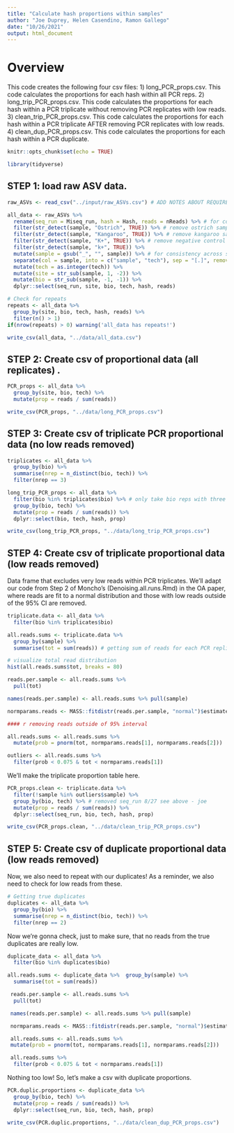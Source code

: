 ```yaml
---
title: "Calculate hash proportions within samples"
author: "Joe Duprey, Helen Casendino, Ramon Gallego"
date: "10/26/2021"
output: html_document
---
```


# Overview
This code creates the following four csv files: 
  1) long_PCR_props.csv. This code calculates the proportions for each hash within all PCR reps. 
  2) long_trip_PCR_props.csv. This code calculates the proportions for each hash within a PCR triplicate without removing PCR replicates with low reads.
  3) clean_trip_PCR_props.csv. This code calculates the proportions for each hash within a PCR triplicate AFTER removing PCR replicates with low reads.
  4) clean_dup_PCR_props.csv. This code calculates the proportions for each hash within a PCR duplicate.
  
```r
knitr::opts_chunk$set(echo = TRUE)
```

```r
library(tidyverse)
```

## STEP 1: load raw ASV data. 

```r
raw_ASVs <- read_csv("../input/raw_ASVs.csv") # ADD NOTES ABOUT REQUIRED FORMAT FOR INPUT

all_data <- raw_ASVs %>%
  rename(seq_run = Miseq_run, hash = Hash, reads = nReads) %>% # for consistent lowercase names
  filter(str_detect(sample, "Ostrich", TRUE)) %>% # remove ostrich samples
  filter(str_detect(sample, "Kangaroo", TRUE)) %>% # remove kangaroo samples
  filter(str_detect(sample, "K+", TRUE)) %>% # remove negative control (??) samples
  filter(str_detect(sample, "k+", TRUE)) %>%
  mutate(sample = gsub("_", "", sample)) %>% # for consistency across sample names
  separate(col = sample, into = c("sample", "tech"), sep = "[.]", remove = FALSE) %>% 
  mutate(tech = as.integer(tech)) %>% 
  mutate(site = str_sub(sample, 1, -2)) %>% 
  mutate(bio = str_sub(sample, -1, -1)) %>% 
  dplyr::select(seq_run, site, bio, tech, hash, reads)

# Check for repeats
repeats <- all_data %>%
  group_by(site, bio, tech, hash, reads) %>%
  filter(n() > 1)
if(nrow(repeats) > 0) warning('all_data has repeats!')

write_csv(all_data, "../data/all_data.csv")
```

## STEP 2: Create csv of proportional data (all replicates) . 

```r
PCR_props <- all_data %>%
  group_by(site, bio, tech) %>%
  mutate(prop = reads / sum(reads))

write_csv(PCR_props, "../data/long_PCR_props.csv")
```

## STEP 3: Create csv of triplicate PCR proportional data (no low reads removed)

```r
triplicates <- all_data %>%
  group_by(bio) %>%
  summarise(nrep = n_distinct(bio, tech)) %>%
  filter(nrep == 3)
```

```r
long_trip_PCR_props <- all_data %>%
  filter(bio %in% triplicates$bio) %>% # only take bio reps with three PCR reps
  group_by(bio, tech) %>%
  mutate(prop = reads / sum(reads)) %>%
  dplyr::select(bio, tech, hash, prop)

write_csv(long_trip_PCR_props, "../data/long_trip_PCR_props.csv")
```

## STEP 4: Create csv of triplicate proportional data (low reads removed)

Data frame that excludes very low reads within PCR triplicates. We'll adapt our code from Step 2 of Moncho's (Denoising.all.runs.Rmd) in the OA paper, where reads are fit to a normal distribution and those with low reads outside of the 95% CI are removed. 

```r

triplicate.data <- all_data %>%
  filter(bio %in% triplicates$bio)

all.reads.sums <- triplicate.data %>%
  group_by(sample) %>%
  summarise(tot = sum(reads)) # getting sum of reads for each PCR replicate

# visualize total read distribution
hist(all.reads.sums$tot, breaks = 80)

reads.per.sample <- all.reads.sums %>%
  pull(tot)

names(reads.per.sample) <- all.reads.sums %>% pull(sample)

normparams.reads <- MASS::fitdistr(reads.per.sample, "normal")$estimate

#### r removing reads outside of 95% interval

all.reads.sums <- all.reads.sums %>%
  mutate(prob = pnorm(tot, normparams.reads[1], normparams.reads[2]))

outliers <- all.reads.sums %>%
  filter(prob < 0.075 & tot < normparams.reads[1])
```

We'll make the triplicate proportion table here.

```r
PCR_props.clean <- triplicate.data %>% 
  filter(!sample %in% outliers$sample) %>%
  group_by(bio, tech) %>% # removed seq_run 8/27 see above - joe
  mutate(prop = reads / sum(reads)) %>%
  dplyr::select(seq_run, bio, tech, hash, prop)

write_csv(PCR_props.clean, "../data/clean_trip_PCR_props.csv")
```

## STEP 5: Create csv of duplicate proportional data (low reads removed)

Now, we also need to repeat with our duplicates! As a reminder, we also need to check for low reads from these. 

```r
# Getting true duplicates
duplicates <- all_data %>%
  group_by(bio) %>%
  summarise(nrep = n_distinct(bio, tech)) %>%
  filter(nrep == 2)
```

Now we're gonna check, just to make sure, that no reads from the true duplicates are really low. 

```r
duplicate_data <- all_data %>%
  filter(bio %in% duplicates$bio) 

all.reads.sums <- duplicate_data %>%  group_by(sample) %>%
  summarise(tot = sum(reads))

 reads.per.sample <- all.reads.sums %>%
  pull(tot)

 names(reads.per.sample) <- all.reads.sums %>% pull(sample)

 normparams.reads <- MASS::fitdistr(reads.per.sample, "normal")$estimate

 all.reads.sums <- all.reads.sums %>%
 mutate(prob = pnorm(tot, normparams.reads[1], normparams.reads[2]))

 all.reads.sums %>%
  filter(prob < 0.075 & tot < normparams.reads[1])
```

Nothing too low! So, let's make a csv with duplicate proportions.

```r
PCR.duplic.proportions <- duplicate_data %>%
  group_by(bio, tech) %>% 
  mutate(prop = reads / sum(reads)) %>%
  dplyr::select(seq_run, bio, tech, hash, prop) 

write_csv(PCR.duplic.proportions, "../data/clean_dup_PCR_props.csv")
```
